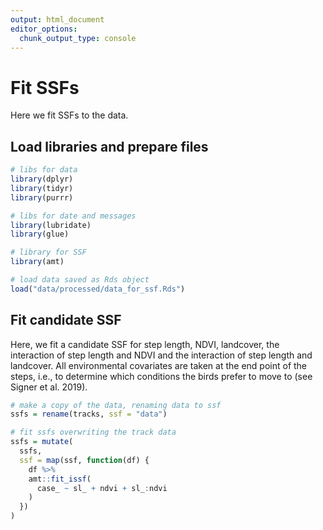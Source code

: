 ```yaml
---
output: html_document
editor_options: 
  chunk_output_type: console
---
```

# Fit SSFs

Here we fit SSFs to the data.

## Load libraries and prepare files

```r
# libs for data
library(dplyr)
library(tidyr)
library(purrr)

# libs for date and messages
library(lubridate)
library(glue)

# library for SSF
library(amt)
```

```r
# load data saved as Rds object
load("data/processed/data_for_ssf.Rds")
```

## Fit candidate SSF

Here, we fit a candidate SSF for step length, NDVI, landcover, the interaction of step length and NDVI and the interaction of step length and landcover. All environmental covariates are taken at the end point of the steps, i.e., to determine which conditions the birds prefer to move to (see Signer et al. 2019).

```r
# make a copy of the data, renaming data to ssf
ssfs = rename(tracks, ssf = "data")
```

```r
# fit ssfs overwriting the track data
ssfs = mutate(
  ssfs,
  ssf = map(ssf, function(df) {
    df %>% 
    amt::fit_issf(
      case_ ~ sl_ + ndvi + sl_:ndvi
    )
  })
)
```

